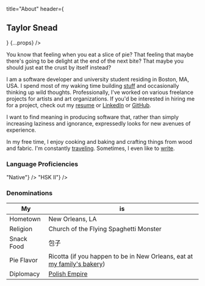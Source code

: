 
  title="About"
  header={<h2>Taylor Snead</h2>}
  {...props}
/>

You know that feeling when you eat a slice of pie?
That feeling that maybe there's going to be delight at the end of the next bite?
That maybe you should just eat the crust by itself instead?

I am a software developer and university student residing in Boston, MA, USA. I spend most of my waking time building [stuff](/projects) and occasionally thinking up wild thoughts. Professionally, I've worked on various freelance projects for artists and art organizations. If you'd be interested in hiring me for a project, check out my [resume](/about/resume) or [LinkedIn](https://www.linkedin.com/in/snead-t/) or [GitHub](https://github.com/loafofpiecrust).

I want to find meaning in producing software that, rather than simply increasing laziness and ignorance, expressedly looks for new avenues of experience.

In my free time, I enjoy cooking and baking and crafting things from wood and fabric. I'm constantly [traveling](/about/places). Sometimes, I even like to [write](/stories).


### Language Proficiencies
<Row gap={15}>
  <SkillMeter title="English"
    color="seagreen"
    value={1}
    format={() => "Native"}
  />
  <SkillMeter title="Mandarin"
    color="firebrick"
    value={2/6}
    format={() => "HSK II"}
  />
</Row>


### Denominations
My | is
------------- | -----
Hometown | New Orleans, LA
Religion | Church of the Flying Spaghetti Monster
Snack Food | 包子
Pie Flavor | Ricotta (if you happen to be in New Orleans, eat at [my family's bakery](http://shakesugary.com))
Diplomacy | [Polish Empire](https://upload.wikimedia.org/wikipedia/commons/7/77/LIVONIA_vulgo_Lyefland-Joan_Blaeu%2C_1662.jpg)
